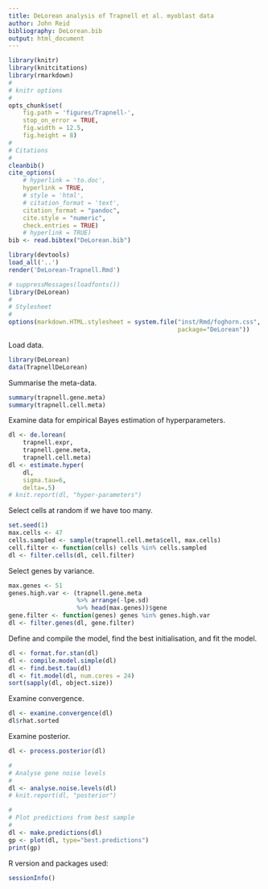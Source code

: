 ```yaml
---
title: DeLorean analysis of Trapnell et al. myoblast data
author: John Reid
bibliography: DeLorean.bib
output: html_document
---
```


<!--
%\VignetteEngine{knitr::rmarkdown}
%\VignetteIndexEntry{DeLorean analysis of Trapnell et al. myoblast data}
-->


```r
library(knitr)
library(knitcitations)
library(rmarkdown)
#
# knitr options
#
opts_chunk$set(
    fig.path = 'figures/Trapnell-',
    stop_on_error = TRUE,
    fig.width = 12.5,
    fig.height = 8)
#
# Citations
#
cleanbib()
cite_options(
    # hyperlink = 'to.doc',
    hyperlink = TRUE,
    # style = 'html',
    # citation_format = 'text',
    citation_format = "pandoc",
    cite.style = "numeric",
    check.entries = TRUE)
    # hyperlink = TRUE)
bib <- read.bibtex("DeLorean.bib")

```

```r
library(devtools)
load_all('..')
render('DeLorean-Trapnell.Rmd')

```

```r
# suppressMessages(loadfonts())
library(DeLorean)
#
# Stylesheet
#
options(markdown.HTML.stylesheet = system.file("inst/Rmd/foghorn.css",
                                               package="DeLorean"))

```


Load data.
```r
library(DeLorean)
data(TrapnellDeLorean)

```

Summarise the meta-data.
```r
summary(trapnell.gene.meta)
summary(trapnell.cell.meta)

```

Examine data for empirical Bayes estimation of hyperparameters.
```r
dl <- de.lorean(
    trapnell.expr,
    trapnell.gene.meta,
    trapnell.cell.meta)
dl <- estimate.hyper(
    dl,
    sigma.tau=6,
    delta=.5)
# knit.report(dl, "hyper-parameters")

```

Select cells at random if we have too many.
```r

set.seed(1)
max.cells <- 47
cells.sampled <- sample(trapnell.cell.meta$cell, max.cells)
cell.filter <- function(cells) cells %in% cells.sampled
dl <- filter.cells(dl, cell.filter)

```


Select genes by variance.
```r

max.genes <- 51
genes.high.var <- (trapnell.gene.meta
                   %>% arrange(-lpe.sd)
                   %>% head(max.genes))$gene
gene.filter <- function(genes) genes %in% genes.high.var
dl <- filter.genes(dl, gene.filter)

```


Define and compile the model, find the best initialisation, and fit the model.
```r
dl <- format.for.stan(dl)
dl <- compile.model.simple(dl)
dl <- find.best.tau(dl)
dl <- fit.model(dl, num.cores = 24)
sort(sapply(dl, object.size))

```

Examine convergence.
```r
dl <- examine.convergence(dl)
dl$rhat.sorted

```


Examine posterior.
```r
dl <- process.posterior(dl)

#
# Analyse gene noise levels
#
dl <- analyse.noise.levels(dl)
# knit.report(dl, "posterior")

#
# Plot predictions from best sample
#
dl <- make.predictions(dl)
gp <- plot(dl, type="best.predictions")
print(gp)

```


R version and packages used:
```r
sessionInfo()

```


